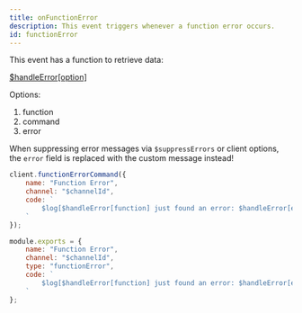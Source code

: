 ```yaml
---
title: onFunctionError
description: This event triggers whenever a function error occurs.
id: functionError
---
```



<Aside title="Functions">

This event has a function to retrieve data:

[$handleError[option]](/functions/handleerror)

Options:
1. function
2. command
3. error

<Aside type="caution">

When suppressing error messages via `$suppressErrors` or client options, the `error` field is replaced with the custom message instead!

</Aside>
</Aside>


<Example>

<div slot="default">

```js
client.functionErrorCommand({
    name: "Function Error",
    channel: "$channelId",
    code: `
        $log[$handleError[function] just found an error: $handleError[error]]
    `
});
```

</div>
<div slot="handler">

```js
module.exports = {
    name: "Function Error",
    channel: "$channelId",
    type: "functionError",
    code: `
        $log[$handleError[function] just found an error: $handleError[error]]
    `
};
```

</div>
</Example>